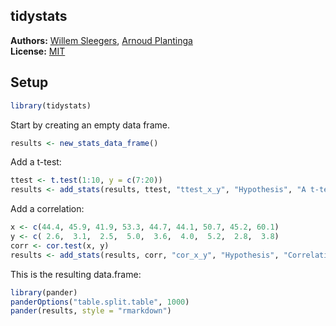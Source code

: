 <!-- README.md is generated from README.Rmd. Please edit that file -->

tidystats
---------------

**Authors:** [Willem Sleegers](http://willemsleegers.com/), [Arnoud Plantinga](http://www.arnoudplantinga.nl/)<br/>
**License:** [MIT](https://opensource.org/licenses/MIT)

## Setup

```r
library(tidystats)
```


Start by creating an empty data frame.

```r
results <- new_stats_data_frame()
```

Add a t-test:

```r
ttest <- t.test(1:10, y = c(7:20))
results <- add_stats(results, ttest, "ttest_x_y", "Hypothesis", "A t-test of x and y")
```

Add a correlation:

```r
x <- c(44.4, 45.9, 41.9, 53.3, 44.7, 44.1, 50.7, 45.2, 60.1)
y <- c( 2.6,  3.1,  2.5,  5.0,  3.6,  4.0,  5.2,  2.8,  3.8)
corr <- cor.test(x, y)
results <- add_stats(results, corr, "cor_x_y", "Hypothesis", "Correlation between x and y")
```

This is the resulting data.frame:

```r
library(pander)
panderOptions("table.split.table", 1000)
pander(results, style = "rmarkdown")
```
